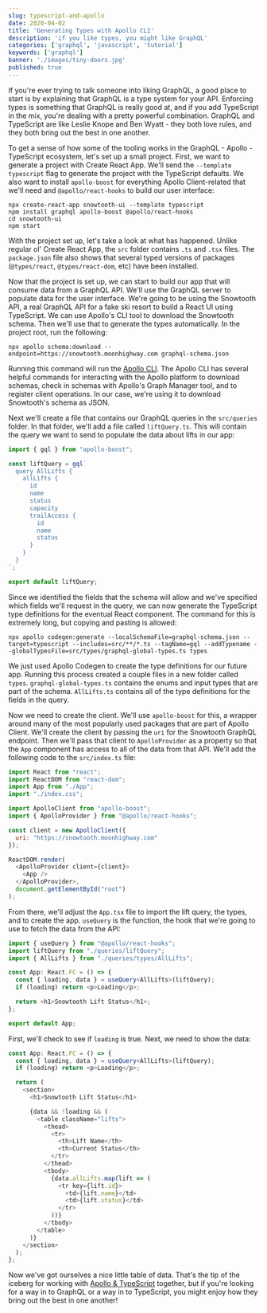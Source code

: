 ```yaml
---
slug: typescript-and-apollo
date: 2020-04-02
title: 'Generating Types with Apollo CLI'
description: 'if you like types, you might like GraphQL'
categories: ['graphql', 'javascript', 'tutorial']
keywords: ['graphql']
banner: './images/tiny-doors.jpg'
published: true
---
```


If you're ever trying to talk someone into liking GraphQL, a good place to start is by explaining that GraphQL is a type system for your API. Enforcing types is something that GraphQL is really good at, and if you add TypeScript in the mix, you're dealing with a pretty powerful combination. GraphQL and TypeScript are like Leslie Knope and Ben Wyatt - they both love rules, and they both bring out the best in one another. 

To get a sense of how some of the tooling works in the GraphQL - Apollo - TypeScript ecosystem, let's set up a small project. First, we want to generate a project with Create React App. We'll send the `--template typescript` flag to generate the project with the TypeScript defaults. We also want to install `apollo-boost` for everything Apollo Client-related that we'll need and `@apollo/react-hooks` to build our user interface:

```
npx create-react-app snowtooth-ui --template typescript
npm install graphql apollo-boost @apollo/react-hooks
cd snowtooth-ui
npm start
```

With the project set up, let's take a look at what has happened. Unlike regular ol' Create React App, the `src` folder contains `.ts` and `.tsx` files. The `package.json` file also shows that several typed versions of packages (`@types/react`, `@types/react-dom`, etc) have been installed.

Now that the project is set up, we can start to build our app that will consume data from a GraphQL API. We'll use the GraphQL server to populate data for the user interface. We're going to be using the Snowtooth API, a real GraphQL API for a fake ski resort to build a React UI using TypeScript. We can use Apollo's CLI tool to download the Snowtooth schema. Then we'll use that to generate the types automatically. In the project root, run the following:

```
npx apollo schema:download --endpoint=https://snowtooth.moonhighway.com graphql-schema.json
```

Running this command will run the [Apollo CLI](https://www.apollographql.com/docs/devtools/cli/). The Apollo CLI has several helpful commands for interacting with the Apollo platform to download schemas, check in schemas with Apollo's Graph Manager tool, and to register client operations. In our case, we're using it to download Snowtooth's schema as JSON.

Next we'll create a file that contains our GraphQL queries in the `src/queries` folder. In that folder, we'll add a file called `liftQuery.ts`. This will contain the query we want to send to populate the data about lifts in our app:

```javascript
import { gql } from "apollo-boost";

const liftQuery = gql`
  query AllLifts {
    allLifts {
      id
      name
      status
      capacity
      trailAccess {
        id
        name
        status
      }
    }
  }
`;

export default liftQuery;
```

Since we identified the fields that the schema will allow and we've specified which fields we'll request in the query, we can now generate the TypeScript type definitions for the eventual React component. The command for this is extremely long, but copying and pasting is allowed:

```
npx apollo codegen:generate --localSchemaFile=graphql-schema.json --target=typescript --includes=src/**/*.ts --tagName=gql --addTypename --globalTypesFile=src/types/graphql-global-types.ts types
```

We just used Apollo Codegen to create the type definitions for our future app. Running this process created a couple files in a new folder called `types`. `graphql-global-types.ts` contains the enums and input types that are part of the schema. `AllLifts.ts` contains all of the type definitions for the fields in the query. 

Now we need to create the client. We'll use `apollo-boost` for this, a wrapper around many of the most popularly used packages that are part of Apollo Client. We'll create the client by passing the `uri` for the Snowtooth GraphQL endpoint. Then we'll pass that client to `ApolloProvider` as a property so that the `App` component has access to all of the data from that API. We'll add the following code to the `src/index.ts` file:

```javascript
import React from "react";
import ReactDOM from "react-dom";
import App from "./App";
import "./index.css";

import ApolloClient from "apollo-boost";
import { ApolloProvider } from "@apollo/react-hooks";

const client = new ApolloClient({
  uri: "https://snowtooth.moonhighway.com"
});

ReactDOM.render(
  <ApolloProvider client={client}>
    <App />
  </ApolloProvider>,
  document.getElementById("root")
);
```

From there, we'll adjust the `App.tsx` file to import the lift query, the types, and to create the app. `useQuery` is the function, the hook that we're going to use to fetch the data from the API:

```typescript
import { useQuery } from "@apollo/react-hooks";
import liftQuery from "./queries/liftQuery";
import { AllLifts } from "./queries/types/AllLifts";

const App: React.FC = () => {
  const { loading, data } = useQuery<AllLifts>(liftQuery);
  if (loading) return <p>Loading</p>;

  return <h1>Snowtooth Lift Status</h1>;
};

export default App;
```

First, we'll check to see if `loading` is true. Next, we need to show the data:

```typescript
const App: React.FC = () => {
  const { loading, data } = useQuery<AllLifts>(liftQuery);
  if (loading) return <p>Loading</p>;

  return (
    <section>
      <h1>Snowtooth Lift Status</h1>

      {data && !loading && (
        <table className="lifts">
          <thead>
            <tr>
              <th>Lift Name</th>
              <th>Current Status</th>
            </tr>
          </thead>
          <tbody>
            {data.allLifts.map(lift => (
              <tr key={lift.id}>
                <td>{lift.name}</td>
                <td>{lift.status}</td>
              </tr>
            ))}
          </tbody>
        </table>
      )}
    </section>
  );
};
```

Now we've got ourselves a nice little table of data. That's the tip of the iceberg for working with [Apollo & TypeScript](https://www.apollographql.com/docs/react/development-testing/static-typing/) together, but if you're looking for a way in to GraphQL or a way in to TypeScript, you might enjoy how they bring out the best in one another! 